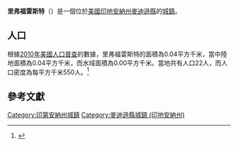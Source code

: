 {{noteTA
| G1 = USState
| G2 = 地名
| G3 = Unit|zh-hk:河林鎮;zh-tw:
}}
{{Infobox settlement
|name            = 里弗福雷斯特
|native_name = River Forest
|settlement_type          = [[鎮|城鎮]]
|image_skyline            = Madison County Indiana Incorporated and Unincorporated areas River Forest Highlighted 1864728.svg
|imagesize                = 250px
|image_map                = 
|mapsize                  = 
|subdivision_type         = [[世界政區索引|國家]]
|subdivision_type1        = [[美国州份|州份]]
|subdivision_type2        = [[印地安納州行政區劃|縣]]
|subdivision_name         = [[美国|美国]]
|subdivision_name1        = [[印地安納州|印地安納州]]
|subdivision_name2        = [[麥迪遜縣_(印地安納州)|麥迪遜縣]]
|elevation_ft             = 873
|elevation_m              = 266
|timezone                 = [[北美东部时区|CST]]
|area_total_km2           = 0.04
|area_land_km2            = 0.04
|area_water_km2           = 0.00
|area_total_sq_mi         = 
|area_land_sq_mi          = 
|area_water_sq_mi         = 
|population_as_of         = [[2010年美國人口普查|2010]]
|population_footnotes     = 
|population_total         = 22
|population_density_km2   = auto
|population_density_sq_mi = auto
|utc_offset               = -5
|coordinates              = {{coord|40|06|34|N|85|43|46|W|display=inline,title}}
| coor_pinpoint           = 
| coordinates_footnotes   = 
|timezone_DST             = EDT
|utc_offset_DST           = -4
|postal_code_type         = [[美國郵區編號|郵區編號]]
|postal_code              = 
|area_code                = {{link-en|电话区号765|Area code 765|765}}
|blank_name = [[地名信息系统|GNIS ID]]
|blank_info = 442070<ref name="GNIS">{{cite gnis|442070|River Forest}}</ref>
}}
'''里弗福雷斯特'''（{{lang-en|River Forest}}）是一個位於[[美國|美國]][[印地安納州|印地安納州]][[麥迪遜縣_(印地安納州)|麥迪遜縣]]的[[鎮|城鎮]]。

== 人口 ==
根據[[2010年美國人口普查|2010年美國人口普查]]的數據，里弗福雷斯特的面積為0.04平方千米，當中陸地面積為0.04平方千米，而水域面積為0.00平方千米。當地共有人口22人，而人口密度為每平方千米550人。<ref name="GR8">{{cite web|url=http://factfinder2.census.gov|publisher=[[美国人口调查局|美国人口调查局]]|accessdate=2011-05-14|title=American FactFinder|archive-date=2013-09-11|archive-url=https://web.archive.org/web/20130911234518/http://factfinder2.census.gov/|dead-url=no}}</ref>

== 參考文獻 ==
{{reflist}}
{{麥迪遜縣 (印地安納州)}}
{{Indiana-geo-stub}}
{{DEFAULTSORT:River Forest, Indiana}}
[[Category:印第安納州城鎮|Category:印第安納州城鎮]]
[[Category:麥迪遜縣城鎮_(印地安納州)|Category:麥迪遜縣城鎮 (印地安納州)]]